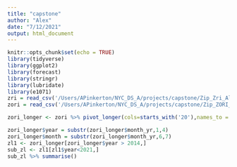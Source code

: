 ```yaml
---
title: "capstone"
author: "Alex"
date: "7/12/2021"
output: html_document
---
```


```r
knitr::opts_chunk$set(echo = TRUE)
library(tidyverse)
library(ggplot2)
library(forecast)
library(stringr)
library(lubridate)
library(e1071)
zri = read_csv('/Users/APinkerton/NYC_DS_A/projects/capstone/Zip_Zri_AllHomesPlusMultifamily.csv')
zori = read_csv('/Users/APinkerton/NYC_DS_A/projects/capstone/Zip_ZORI_AllHomesPlusMultifamily_SSA.csv')

zori_longer <- zori %>% pivot_longer(cols=starts_with('20'),names_to = 'month_yr',values_to = 'rent',values_drop_na = F)

zori_longer$year = substr(zori_longer$month_yr,1,4)
zori_longer$month = substr(zori_longer$month_yr,6,7)
zl1 <- zori_longer[zori_longer$year > 2014,] 
sub_zl <- zl1[zl1$year<2021,]
sub_zl %>% summarise()
```

